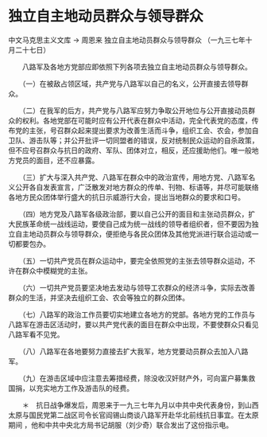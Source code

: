 # 独立自主地动员群众与领导群众

中文马克思主义文库 -> 周恩来
独立自主地动员群众与领导群众
（一九三七年十月二十七日）


　　八路军及各地方党部应即依照下列各项去独立自主地动员群众与领导群众。
 
　　（一）在被敌占领区域，共产党与八路军以自己的名义，公开直接去领导群众。

　　（二）在我军的后方，共产党与八路军应努力争取公开地位与公开直接动员群众的权利。各地党部在可能时应有公开代表在群众中活动，完全代表党的态度，传布党的主张，号召群众起来提出要求为改善生活而斗争，组织工会、农会，参加自卫队、游击队等；并公开批评一切同盟者的错误，反对统制民众运动的自杀政策，但不应号召群众与抗日的政府、军队、团体对立，相反，还应援助他们。唯一般地方党员的面目，还不应暴露。

　　（三）扩大与深入共产党、八路军在群众中的政治宣传，用地方党、八路军名义公开各自发表宣言，广泛散发对地方群众的传单、刊物、标语等，并尽可能联络各地方民众团体举行盛大的抗日示威游行大会，提出当地群众的要求和口号。

　　（四）地方党及八路军各级政治部，要以自己公开的面目和主张动员群众，扩大民族革命统一战线运动，要使自己成为统一战线的领导者组织者，但不要因为独立自主地动员群众与领导群众，便拒绝与各民众团体及其他党派进行联合运动或一切都要包办。

　　（五）一切共产党员在群众运动中，要完全依照党的主张去领导群众运动，不许在群众中模糊党的主张。

　　（六）一切共产党员要坚决地去发动与领导工农群众的经济斗争，实际去改善群众的生活，并坚决去组织工会、农会等独立的群众团体。

　　（七）八路军的政治工作员要切实地建立各地方的党部。各地方党的工作员与八路军在游击区活动时，要以共产党代表的面目在群众中出现，不要使群众只看见八路军看不见党。

　　（八）八路军在各地要努力直接去扩大我军，地方党要动员群众去加入八路军。

　　（九）在游击区域中应注意去筹措经费，除没收汉奸财产外，可向富户募集救国捐，以充实地方工作及游击队的经费。



　　＊　抗日战争爆发后，周恩来于一九三七年九月以中共中央代表身份，到山西太原与国民党第二战区司令长官阎锡山商谈八路军开赴华北前线抗日事宜。在太原期间 ，他和中共中央北方局书记胡服（刘少奇）联合发出了这份指示电。



